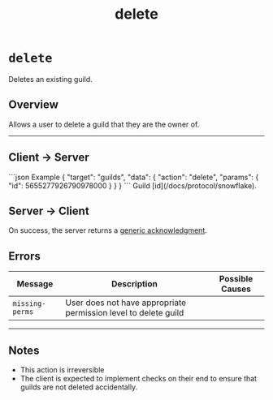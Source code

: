 ﻿---
title: delete
---


<Authenticated />

# `delete`

Deletes an existing guild.

## Overview

Allows a user to delete a guild that they are the owner of.

---

## Client → Server

<SchemaExample path="/comms/guilds/delete.json">
```json Example
{
    "target": "guilds",
    "data": {
        "action": "delete",
        "params": {
            "id": 5655277926790978000
        }
    }
}
```
</SchemaExample>

<ParamsList>
    <Param name="id" type="integer" required>
        Guild [id](/docs/protocol/snowflake).
    </Param>
</ParamsList>

## Server → Client

On success, the server returns a [generic acknowledgment](/docs/protocol/targets/generic/acknowledge).

## Errors

| Message         | Description                                                     | Possible Causes                                                     |
|-----------------|-----------------------------------------------------------------|---------------------------------------------------------------------|
| `missing-perms` | User does not have appropriate permission level to delete guild |                                                                     |

---

## Notes

- This action is irreversible
- The client is expected to implement checks on their end to ensure that guilds are not deleted accidentally.
